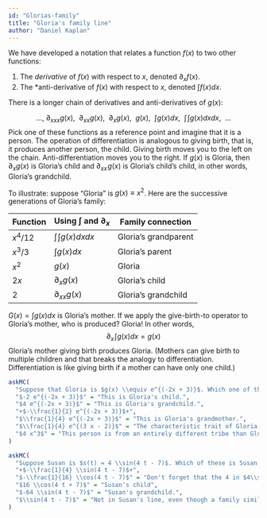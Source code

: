```yaml
---
id: "Glorias-family"
title: "Gloria's family line"
author: "Daniel Kaplan"
---
```


We have developed a notation that relates a function $f(x)$ to two other functions:

1. The *derivative* of $f(x)$ with respect to $x$, denoted $\partial_x f(x)$.
2. The *anti-derivative of $f(x)$ with respect to $x$, denoted $\int f(x) dx$.

There is a longer chain of derivatives and anti-derivatives of $g(x)$:

$$\ldots,\  \partial_{xxx} g(x), \ \ \partial_{xx} g(x), \ \ \partial_x g(x),\ \ g(x), \ \ \int g(x)dx, \ \ \int\! \int g(x) dxdx, \ \ \ldots$$
Pick one of these functions as a reference point and imagine that it is a person. The operation of differentiation is analogous to giving birth, that is, it produces another person, the child. Giving birth moves you to the left on the chain. Anti-differentiation moves you to the right. If $g(x)$ is Gloria, then $\partial_x g(x)$ is Gloria's child and $\partial_{xx}\! g(x)$ is Gloria's child's child, in other words, Gloria's grandchild. 

To illustrate: suppose "Gloria" is $g(x)\equiv x^2$. Here are the successive generations of Gloria's family:

Function | Using $\int$ and $\partial_x$ | Family connection
---------|-------------------------------|------------------
$x^4 / 12$ | $\int\! \int g(x) dx dx$ | Gloria's grandparent
$x^3 / 3$ | $\int g(x) dx$ | Gloria's parent
$x^2$ | $g(x)$ | Gloria
$2 x$ | $\partial_x g(x)$ | Gloria's child
$2$   | $\partial_{xx} g(x)$ | Gloria's grandchild


$G(x) = \int g(x)dx$ is Gloria's mother. If we apply the give-birth-to operator to Gloria's mother, who is produced? Gloria! In other words, $$\partial_x\! \int g(x) dx = g(x)$$
Gloria's mother giving birth produces Gloria. (Mothers can give birth to multiple children and that breaks the analogy to differentiation. Differentiation is like giving birth if a mother can have only one child.)

```r
askMC(
  "Suppose that Gloria is $g(x) \\equiv e^{(-2x + 3)}$. Which one of these is Gloria's parent?",
  "$-2 e^{(-2x + 3)}$" = "This is Gloria's child.",
  "$4 e^{(-2x + 3)}$" = "This is Gloria's grandchild.",
  "+$-\\frac{1}{2} e^{(-2x + 3)}$+",
  "$\\frac{1}{4} e^{(-2x + 3)}$" = "This is Gloria's grandmother.",
  "$\\frac{1}{4} e^{(3 x - 2)}$" = "The characteristic trait of Gloria, her ancestors and her descendents is $e^{(-2x +3)}$. We can't place this person anywhere in Gloria's family line.",
  "$4 x^3$" = "This person is from an entirely different tribe than Gloria."
)
```

```r
askMC(
  "Suppose Susan is $s(t) = 4 \\sin(4 t - 7)$. Which of these is Susan's grandparent?",
  "+$-\\frac{1}{4} \\sin(4 t - 7)$+",
  "$-\\frac{1}{16} \\cos(4 t - 7)$" = "Don't forget that the 4 in $4\\sin()$ is part of who Susan is.",
  "$16 \\cos(4 t + 7)$" = "Susan's child",
  "$-64 \\sin(4 t - 7)$" = "Susan's grandchild.",
  "$\\sin(4 t - 7)$" = "Not in Susan's line, even though a family similarity is evident."
)
```
